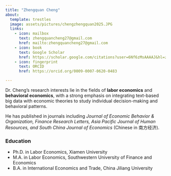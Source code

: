 ```yaml
---
title: "Zhengquan Cheng"
about:
  template: trestles
  image: assets/pictures/chengzhengquan2025.JPG
  links:
    - icon: mailbox
      text: zhengquancheng27@gmail.com
      href: mailto:zhengquancheng27@gmail.com
    - icon: book
      text: Google Scholar
      href: https://scholar.google.com/citations?user=6Nf6zMsAAAAJ&hl=zh-CN
    - icon: fingerprint
      text: ORCID
      href: https://orcid.org/0009-0007-0620-0483

---
```


Dr. Cheng’s research interests lie in the fields of **labor economics** and **behavioral economics**, with a strong emphasis on integrating text-based big data with economic theories to study individual decision-making and behavioral patterns. 

He has published in journals including *Journal of Economic Behavior & Organization, Finance Research Letters, Asia Pacific Journal of Human Resources, and South China Journal of Economics* (Chinese in 南方经济).


### Education

- Ph.D. in Labor Economics, Xiamen University
- M.A. in Labor Economics, Southwestern University of Finance and Economics
- B.A. in International Economics and Trade, China Jiliang University

